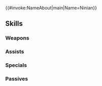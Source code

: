 {{#invoke:NameAbout|main|Name=Ninian}}{{HeroPage Tabs}}
{{Hero Infobox
|Name=Ninian
|Title=Oracle of Destiny
|WeaponType=Blue Breath
|MoveType=Infantry
|Origin=Fire Emblem: The Blazing Blade
|Gender=Female
|actorEN =Brianna Knickerbocker 
|actorJP=洲崎綾
|artist=切符
|resplendentArtist=鳴瀬うろこ
|releaseDate=March 14, 2017
|poolDate=March 30, 2017
|poolRarities=5
|TagID=ニニアン
|InternalID=114
|Properties=refresher,specRate_201904,resplendent,nifl
|cv1=6
|cv2=1900100
|description=A young dancer who has a serene and mystical presence. Her dances are divine tributes. Appears in Fire Emblem: The Blazing Blade.
|resplendentStartTime=2023-05-25T07:00:00Z
|resplendentEndTime=2023-06-10T06:59:59Z
}}
{{Stats Page
|Lv1HP=16|Lv1ATK=5|Lv1SPD=7|Lv1DEF=6|Lv1RES=5
|GRHP=60|GRATK=45|GRSPD=60|GRDEF=40|GRRES=50
}}
==Skills==
===Weapons===
{{Weapons Table
|weapon1=Fire Breath
|weapon1Default=1
|weapon1Unlock=1
|weapon2=Fire Breath+
|weapon2Default=3
|weapon2Unlock=2
|weapon3=Light Breath
|weapon3Default=4
|weapon3Unlock=3
|weapon4=Light Breath+
|weapon4Default=5
|weapon4Unlock=5
}}
===Assists===
{{Assists Table
|assist1=Dance
|assist1Default=4
|assist1Unlock=3
}}
===Specials===
{{Specials Table}}
===Passives===
{{Passives Table
|passiveB1=Escape Route 1
|passiveB2=Escape Route 2
|passiveB3=Escape Route 3
|passiveB1Unlock=1
|passiveB2Unlock=2
|passiveB3Unlock=4
|passiveC1=Fortify Def 1
|passiveC2=Fortify Def 2
|passiveC3=Fortify Dragons
|passiveC1Unlock=3
|passiveC2Unlock=4
|passiveC3Unlock=5
}}
{{Heroes Navbox}}